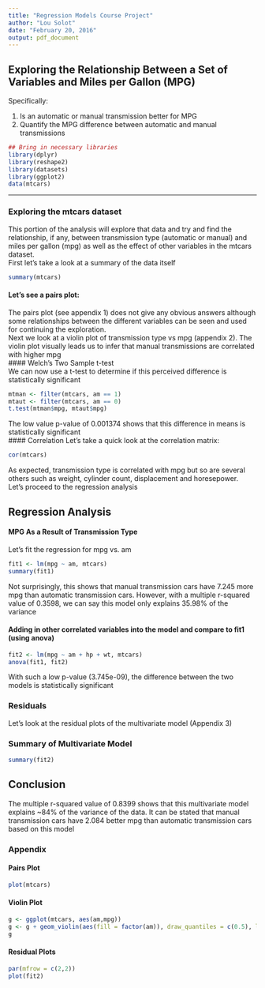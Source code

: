 ```yaml
---
title: "Regression Models Course Project"
author: "Lou Solot"
date: "February 20, 2016"
output: pdf_document
---
```


## Exploring the Relationship Between a Set of Variables and Miles per Gallon (MPG)

Specifically:

1. Is an automatic or manual transmission better for MPG
2. Quantify the MPG difference between automatic and manual transmissions



```r
## Bring in necessary libraries
library(dplyr)
library(reshape2)
library(datasets)
library(ggplot2)
data(mtcars)
```

____

### Exploring the mtcars dataset
This portion of the analysis will explore that data and try and find the relationship, if any, between transmission type (automatic or manual) and miles per gallon (mpg) as well as the effect of other variables in the mtcars dataset.
<br/>
First let's take a look at a summary of the data itself


```r
summary(mtcars)
```

#### Let's see a pairs plot:

The pairs plot (see appendix 1) does not give any obvious answers although some relationships between the different variables can be seen and used for continuing the exploration.
<br/>
Next we look at a violin plot of transmission type vs mpg (appendix 2). The violin plot visually leads us to infer that manual transmissions are correlated with higher mpg 
<br/>
#### Welch's Two Sample t-test
<br/>
We can now use a t-test to determine if this perceived difference is statistically significant
<br/>

```r
mtman <- filter(mtcars, am == 1)
mtaut <- filter(mtcars, am == 0)
t.test(mtman$mpg, mtaut$mpg)
```

The low value p-value of 0.001374 shows that this difference in means is statistically significant
<br/>
#### Correlation
Let's take a quick look at the correlation matrix:
<br/>
```r
cor(mtcars)
```

As expected, transmission type is correlated with mpg but so are several others such as weight, cylinder count, displacement and horesepower.
<br/>
Let's proceed to the regression analysis
<br/>

## Regression Analysis

#### MPG As a Result of Transmission Type

Let's fit the regression for mpg vs. am

```r
fit1 <- lm(mpg ~ am, mtcars)
summary(fit1)
```

Not surprisingly, this shows that manual transmission cars have 7.245 more mpg than automatic transmission cars. However, with a multiple r-squared value of 0.3598, we can say this model only explains 35.98% of the variance
<br/>

#### Adding in other correlated variables into the model and compare to fit1 (using anova)

```r
fit2 <- lm(mpg ~ am + hp + wt, mtcars)
anova(fit1, fit2)
```

With such a low p-value (3.745e-09), the difference between the two models is statistically significant

### Residuals

Let's look at the residual plots of the multivariate model (Appendix 3)
<br/>

### Summary of Multivariate Model

```r
summary(fit2)
```


## Conclusion

The multiple r-squared value of 0.8399 shows that this multivariate model explains ~84% of the variance of the data. It can be stated that manual transmission cars have 2.084 better mpg than automatic transmission cars based on this model

### Appendix

#### Pairs Plot
```r
plot(mtcars)
```

#### Violin Plot
```r
g <- ggplot(mtcars, aes(am,mpg))
g <- g + geom_violin(aes(fill = factor(am)), draw_quantiles = c(0.5), lwd = 0.5) + ggtitle("MPG vs. AM")
g
```


#### Residual Plots
```r
par(mfrow = c(2,2))
plot(fit2)
```
